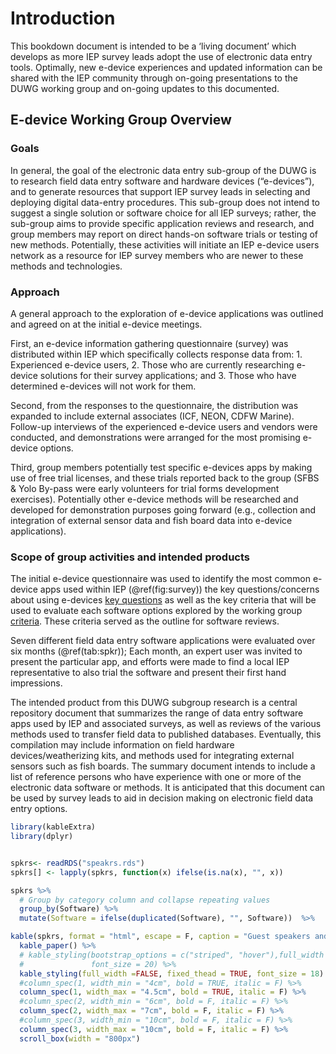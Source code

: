 # Introduction 

This bookdown document is intended to be a 'living document' which develops as more IEP survey leads adopt the use of electronic data entry tools.  Optimally, new e-device experiences and updated information can be shared with the IEP community through on-going presentations to the DUWG working group and on-going updates to this documented. 

## E-device Working Group Overview

### Goals

In general, the goal of the electronic data entry sub-group of the DUWG is to research field data entry software and hardware devices (“e-devices”), and to generate resources that support IEP survey leads in selecting and deploying digital data-entry procedures.  This sub-group does not intend to suggest a single solution or software choice for all IEP surveys; rather, the sub-group aims to provide specific application reviews and research, and group members may report on direct hands-on software trials or testing of new methods. Potentially, these activities will initiate an IEP e-device users network as a resource for IEP survey members who are newer to these methods and technologies.

### Approach

A general approach to the exploration of e-device applications was outlined and agreed on at the initial e-device meetings.  

First, an e-device information gathering questionnaire (survey) was distributed within IEP which specifically collects response data from: 1. Experienced e-device users, 2. Those who are currently researching e-device solutions for their survey applications; and 3. Those who have determined e-devices will not work for them. 

Second, from the responses to the questionnaire, the distribution was expanded to include external associates (ICF, NEON, CDFW Marine).  Follow-up interviews of the experienced e-device users and vendors were conducted, and demonstrations were arranged for the most promising e-device options.

Third, group members potentially test specific e-devices apps by making use of free trial licenses, and these trials reported back to the group (SFBS & Yolo By-pass were early volunteers for trial forms development exercises). Potentially other e-device methods will be researched and developed for demonstration purposes going forward (e.g., collection and integration of external sensor data and fish board data into e-device applications).


### Scope of group activities and intended products {#crittop}

The initial e-device questionnaire was used to identify the most common e-device apps used within IEP (\@ref(fig:survey)) the key questions/concerns about using e-devices [key questions](#keyqest) as well as the key criteria that will be used to evaluate each software options explored by the working group [criteria](#crittop).   These criteria served as the outline for software reviews.   

Seven different field data entry software applications were evaluated over six months (\@ref(tab:spkr)); Each month, an expert user was invited to present the particular app, and efforts were made to find a local IEP representative to also trial the software and present their first hand impressions.

The intended product from this DUWG subgroup research is a central repository document that summarizes the range of data entry software apps used by IEP and associated surveys, as well as reviews of the various methods used to transfer field data to published databases.  Eventually, this compilation may include information on field hardware devices/weatherizing kits, and methods used for integrating external sensors such as fish boards. The summary document intends to include a list of reference persons who have experience with one or more of the electronic data software or methods.  It is anticipated that this document can be used by survey leads to aid in decision making on electronic field data entry options.



```r

library(kableExtra)
library(dplyr)


spkrs<- readRDS("speakrs.rds") 
spkrs[] <- lapply(spkrs, function(x) ifelse(is.na(x), "", x))

spkrs %>%
  # Group by category column and collapse repeating values
  group_by(Software) %>%
  mutate(Software = ifelse(duplicated(Software), "", Software))  %>%

kable(spkrs, format = "html", escape = F, caption = "Guest speakers and local trials.", booktabs = TRUE,align='l') %>%
  kable_paper() %>% 
  # kable_styling(bootstrap_options = c("striped", "hover"),full_width = FALSE, fixed_thead = TRUE,
  #               font_size = 20) %>%
  kable_styling(full_width =FALSE, fixed_thead = TRUE, font_size = 18) %>%
  #column_spec(1, width_min = "4cm", bold = TRUE, italic = F) %>%
  column_spec(1, width_max = "4.5cm", bold = TRUE, italic = F) %>%
  #column_spec(2, width_min = "6cm", bold = F, italic = F) %>%
  column_spec(2, width_max = "7cm", bold = F, italic = F) %>%
  #column_spec(3, width_min = "10cm", bold = F, italic = F) %>%
  column_spec(3, width_max = "10cm", bold = F, italic = F) %>%
  scroll_box(width = "800px")

```




